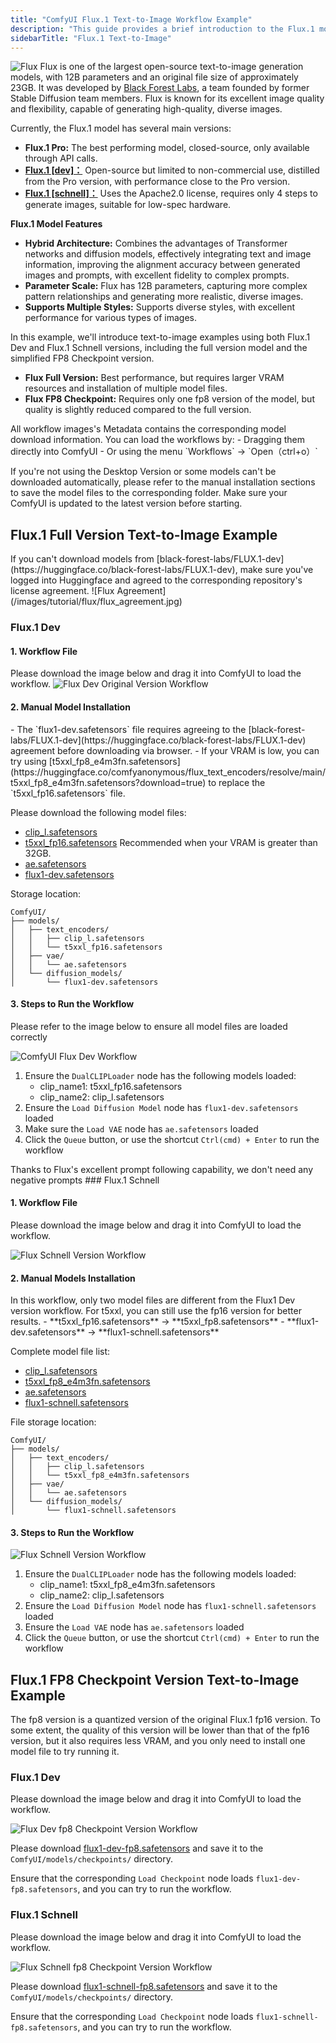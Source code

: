 ```yaml
---
title: "ComfyUI Flux.1 Text-to-Image Workflow Example"
description: "This guide provides a brief introduction to the Flux.1 model and guides you through using the Flux.1 model for text-to-image generation with examples including the full version and the FP8 Checkpoint version."
sidebarTitle: "Flux.1 Text-to-Image"
---
```


![Flux](/images/tutorial/flux/flux_example.png)
Flux is one of the largest open-source text-to-image generation models, with 12B parameters and an original file size of approximately 23GB. It was developed by [Black Forest Labs](https://blackforestlabs.ai/), a team founded by former Stable Diffusion team members.
Flux is known for its excellent image quality and flexibility, capable of generating high-quality, diverse images.

Currently, the Flux.1 model has several main versions:
- **Flux.1 Pro:** The best performing model, closed-source, only available through API calls.
- **[Flux.1 [dev]：](https://huggingface.co/black-forest-labs/FLUX.1-dev)** Open-source but limited to non-commercial use, distilled from the Pro version, with performance close to the Pro version.
- **[Flux.1 [schnell]：](https://huggingface.co/black-forest-labs/FLUX.1-schnell)** Uses the Apache2.0 license, requires only 4 steps to generate images, suitable for low-spec hardware.

**Flux.1 Model Features**
- **Hybrid Architecture:** Combines the advantages of Transformer networks and diffusion models, effectively integrating text and image information, improving the alignment accuracy between generated images and prompts, with excellent fidelity to complex prompts.
- **Parameter Scale:** Flux has 12B parameters, capturing more complex pattern relationships and generating more realistic, diverse images.
- **Supports Multiple Styles:** Supports diverse styles, with excellent performance for various types of images.

In this example, we'll introduce text-to-image examples using both Flux.1 Dev and Flux.1 Schnell versions, including the full version model and the simplified FP8 Checkpoint version.

- **Flux Full Version:** Best performance, but requires larger VRAM resources and installation of multiple model files.
- **Flux FP8 Checkpoint:** Requires only one fp8 version of the model, but quality is slightly reduced compared to the full version.

<Tip>
All workflow images's Metadata contains the corresponding model download information. You can load the workflows by:
- Dragging them directly into ComfyUI
- Or using the menu `Workflows` -> `Open（ctrl+o）`

If you're not using the Desktop Version or some models can't be downloaded automatically, please refer to the manual installation sections to save the model files to the corresponding folder.
Make sure your ComfyUI is updated to the latest version before starting.
</Tip>

## Flux.1 Full Version Text-to-Image Example

<Note>
If you can't download models from [black-forest-labs/FLUX.1-dev](https://huggingface.co/black-forest-labs/FLUX.1-dev), make sure you've logged into Huggingface and agreed to the corresponding repository's license agreement.
![Flux Agreement](/images/tutorial/flux/flux_agreement.jpg)
</Note>

### Flux.1 Dev

#### 1. Workflow File

Please download the image below and drag it into ComfyUI to load the workflow.
![Flux Dev Original Version Workflow](https://raw.githubusercontent.com/Comfy-Org/example_workflows/main/flux/text-to-image/flux_dev_t5fp16.png)

#### 2. Manual Model Installation

<Note>
- The `flux1-dev.safetensors` file requires agreeing to the [black-forest-labs/FLUX.1-dev](https://huggingface.co/black-forest-labs/FLUX.1-dev) agreement before downloading via browser.
- If your VRAM is low, you can try using [t5xxl_fp8_e4m3fn.safetensors](https://huggingface.co/comfyanonymous/flux_text_encoders/resolve/main/t5xxl_fp8_e4m3fn.safetensors?download=true) to replace the `t5xxl_fp16.safetensors` file.
</Note>

Please download the following model files:
- [clip_l.safetensors](https://huggingface.co/comfyanonymous/flux_text_encoders/resolve/main/clip_l.safetensors?download=true)
- [t5xxl_fp16.safetensors](https://huggingface.co/comfyanonymous/flux_text_encoders/resolve/main/t5xxl_fp16.safetensors?download=true) Recommended when your VRAM is greater than 32GB.
- [ae.safetensors](https://huggingface.co/black-forest-labs/FLUX.1-schnell/resolve/main/ae.safetensors?download=true)
- [flux1-dev.safetensors](https://huggingface.co/black-forest-labs/FLUX.1-dev/resolve/main/flux1-dev.safetensors) 

Storage location:
```
ComfyUI/
├── models/
│   ├── text_encoders/
│   │   ├── clip_l.safetensors
│   │   └── t5xxl_fp16.safetensors
│   ├── vae/
│   │   └── ae.safetensors
│   └── diffusion_models/
│       └── flux1-dev.safetensors
```

#### 3. Steps to Run the Workflow

Please refer to the image below to ensure all model files are loaded correctly

![ComfyUI Flux Dev Workflow](/images/tutorial/flux/flow_diagram_flux_dev_t5fp16.jpg)

1. Ensure the `DualCLIPLoader` node has the following models loaded:
   - clip_name1: t5xxl_fp16.safetensors
   - clip_name2: clip_l.safetensors
2. Ensure the `Load Diffusion Model` node has `flux1-dev.safetensors` loaded
3. Make sure the `Load VAE` node has `ae.safetensors` loaded
4. Click the `Queue` button, or use the shortcut `Ctrl(cmd) + Enter` to run the workflow

<Tip>
Thanks to Flux's excellent prompt following capability, we don't need any negative prompts
</Tip>
### Flux.1 Schnell

#### 1. Workflow File

Please download the image below and drag it into ComfyUI to load the workflow.

![Flux Schnell Version Workflow](https://raw.githubusercontent.com/Comfy-Org/example_workflows/main/flux/text-to-image/flux_schnell_t5fp8.png)

#### 2. Manual Models Installation

<Note>
In this workflow, only two model files are different from the Flux1 Dev version workflow. For t5xxl, you can still use the fp16 version for better results.
- **t5xxl_fp16.safetensors** -> **t5xxl_fp8.safetensors**
- **flux1-dev.safetensors** -> **flux1-schnell.safetensors** 
</Note>

Complete model file list:
- [clip_l.safetensors](https://huggingface.co/comfyanonymous/flux_text_encoders/resolve/main/clip_l.safetensors?download=true)
- [t5xxl_fp8_e4m3fn.safetensors](https://huggingface.co/comfyanonymous/flux_text_encoders/resolve/main/t5xxl_fp8_e4m3fn.safetensors?download=true)
- [ae.safetensors](https://huggingface.co/black-forest-labs/FLUX.1-schnell/resolve/main/ae.safetensors?download=true)
- [flux1-schnell.safetensors](https://huggingface.co/black-forest-labs/FLUX.1-schnell/resolve/main/flux1-schnell.safetensors) 

File storage location:
```
ComfyUI/
├── models/
│   ├── text_encoders/
│   │   ├── clip_l.safetensors
│   │   └── t5xxl_fp8_e4m3fn.safetensors
│   ├── vae/
│   │   └── ae.safetensors
│   └── diffusion_models/
│       └── flux1-schnell.safetensors
```

#### 3. Steps to Run the Workflow

![Flux Schnell Version Workflow](/images/tutorial/flux/flow_diagram_flux_schnell_t5fp8.jpg)

1. Ensure the `DualCLIPLoader` node has the following models loaded:
   - clip_name1: t5xxl_fp8_e4m3fn.safetensors
   - clip_name2: clip_l.safetensors
2. Ensure the `Load Diffusion Model` node has `flux1-schnell.safetensors` loaded
3. Ensure the `Load VAE` node has `ae.safetensors` loaded
4. Click the `Queue` button, or use the shortcut `Ctrl(cmd) + Enter` to run the workflow

## Flux.1 FP8 Checkpoint Version Text-to-Image Example

The fp8 version is a quantized version of the original Flux.1 fp16 version.
To some extent, the quality of this version will be lower than that of the fp16 version,
but it also requires less VRAM, and you only need to install one model file to try running it.

### Flux.1 Dev

Please download the image below and drag it into ComfyUI to load the workflow.

![Flux Dev fp8 Checkpoint Version Workflow](https://raw.githubusercontent.com/Comfy-Org/example_workflows/main/flux/text-to-image/flux_dev_fp8.png)

Please download [flux1-dev-fp8.safetensors](https://huggingface.co/Comfy-Org/flux1-dev/resolve/main/flux1-dev-fp8.safetensors?download=true) and save it to the `ComfyUI/models/checkpoints/` directory.

Ensure that the corresponding `Load Checkpoint` node loads `flux1-dev-fp8.safetensors`, and you can try to run the workflow.

### Flux.1 Schnell

Please download the image below and drag it into ComfyUI to load the workflow.

![Flux Schnell fp8 Checkpoint Version Workflow](https://raw.githubusercontent.com/Comfy-Org/example_workflows/main/flux/text-to-image/flux_schnell_fp8.png)

Please download [flux1-schnell-fp8.safetensors](https://huggingface.co/Comfy-Org/flux1-schnell/resolve/main/flux1-schnell-fp8.safetensors?download=true) and save it to the `ComfyUI/models/checkpoints/` directory.

Ensure that the corresponding `Load Checkpoint` node loads `flux1-schnell-fp8.safetensors`, and you can try to run the workflow.